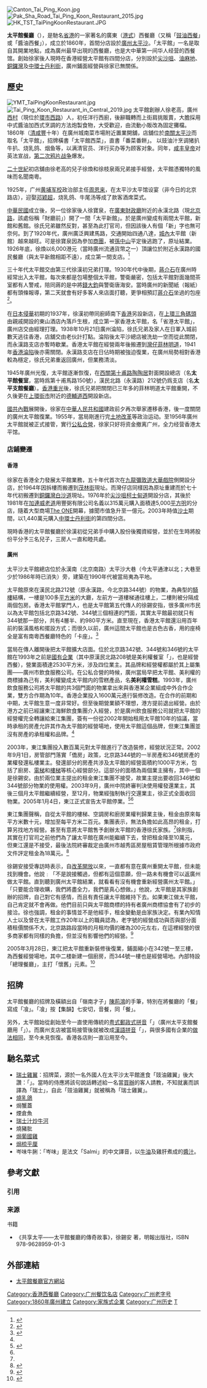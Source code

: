 [[File:Canton_Tai_Ping_Koon.jpg|thumb]]
[[File:Pak_Sha_Road_Tai_Ping_Koon_Restaurant_2015.jpg|thumb]]
[[File:HK_TST_TaiPingKoonRestaurant.JPG|thumb]]

'''太平館餐廳'''（{{lang-en|'''Tai Ping Koon Restaurant'''}}），是馳名[[省港|省港]]的一家著名的廣東（[[港式西餐|港式]]）西餐廳（又稱「[[豉油西餐|豉油西餐]]」或「醬油西餐」），成立於1860年，首間分店設於[[廣州|廣州]][[太平沙|太平沙]]。「太平館」一名是取自其開業地點，成為廣州最早出現的西餐廳，也是大中華第一间华人经营的西餐馆。創始徐家後人現時在香港經營太平館有四間分店，分別設於[[尖沙咀|尖沙咀]]、[[油麻地|油麻地]]、[[銅鑼灣|銅鑼灣]]及[[中環|中環]][[士丹利街|士丹利街]]，廣州鋪面經營與徐家已無關係。

== 歷史 ==
[[File:YMT_TaiPingKoonRestaurant.jpg|thumb]]
[[File:Tai_Ping_Koon_Restaurant_in_Central_2019.jpg|thumb]]
太平館創辦人徐老高，廣州[[西村街道|西村]]（現位於[[環市路_(廣州)|環市西路]]）人，初任洋行西廚，後辭職轉而上街肩挑販賣，大膽採用中式醬油加西式烹調的方法炮製食物，大受歡迎，由流動小販改為固定攤檔。1860年（[[清朝|清]][[咸豐|咸豐]]十年）在廣州城南菜市場附近置業開舖，店舖位於[[南关_(广州)|南關]][[太平沙|太平沙]]而取名「太平館」，招牌橫書「太平館西菜」，直書「番菜番餅」。 以豉油汁烹调猪扒牛扒、烧乳鸽、烟鱼等，以满清官员、洋行买办等为顾客对象。同年，[[咸丰皇帝|咸丰皇帝]]对英法宣战，[[第二次鸦片战争|第二次鸦片战争]]爆发。

[[二十世紀|二十世紀]]初店舖由徐老高的兒子徐煥和徐枝泉兩兄弟接手經營，太平館憑獨特的風味而名聞南粵。

1925年，广州[[黄埔军校|黄埔军校]]政治部主任[[周恩来|周恩来]]，在太平沙太平馆设宴（非今日的北京路店），迎娶[[邓颖超|邓颖超]]，烧乳鸽、牛尾汤等成了款客酒席菜式。 

[[中華民國|中華民國]]成立後，另一位徐家後人徐寶泉，在[[广东财政厅旧址|廣東財政廳]]附近的永漢北路（現[[北京路_(越秀区)|北京路]]，該處俗稱「財廳前」）開了一間「太平新館」。於是廣州變成有兩間太平館，新館和舊館。徐氏兄弟雖然反對，甚至為此打官司，但因該後人有個「新」字也無可奈何。到了1920年代，廣州廣泛興建馬路，交通開始四通八達，[[廣州城牆|城內]]太平館（新館）越來越旺。可是徐寶泉因為參加[[广州商团事变|商團]]，被[[孫中山|孫中山]]平定後逃跑了，原址結業。1926年底，徐煥以6,000港元（當時廣州流通貨幣之一）頂讓位於附近永漢路的國民餐廳（與太平新館相距不遠），成立第一間支店。<ref>{{cite news|url=http://www.ycwb.com/epaper/ycwb/html/2010-11/20/content_975264.htm|title=西餐在广州|date=2010-11-20|publisher=羊城晚報|accessdate=2012-09-11|deadurl=yes|archiveurl=https://web.archive.org/web/20110502043044/http://www.ycwb.com/ePaper/ycwb/html/2010-11/20/content_975264.htm|archivedate=2011-05-02}}</ref>

三十年代太平館交由第三代徐漢初兄弟打理。1930年代中後期，[[蔣介石|蔣介石]]在廣州時經常出入太平館，每次來都是包場整個太平館，警衛嚴密，包括太平館對面幾間茶室都有人警戒，陪同蔣的是中將[[錢大鈞|錢大鈞]]與警衛唐海安。當時廣州的新聞紙（報紙）都有頭條報導，第二天就會有好多客人來店面打聽，更爭相預訂[[蔣介石|蔣介石]]坐過的包座<ref>{{Cite web|url=http://www.gzlzh.com.cn/zh-CN/displaynews.html?newsID=94280|title=太平馆:一个厨师嘅太平馆记|accessdate=|author=|date=2013-05-29|publisher=廣州老字號協會|archive-date=2017-10-25|archive-url=https://web.archive.org/web/20171025022238/http://www.gzlzh.com.cn/zh-CN/displaynews.html?newsID=94280|dead-url=yes}}</ref>。

在[[中国抗日战争|日本侵華]]初期的1937年，徐漢初帶同廚師南下[[香港|香港]]另設新店，在[[上環|上環]][[三角碼頭|三角碼頭]]由親戚開設的東山酒店內落戶生根，成立第一家香港太平館，名「省港太平館」，廣州店交由經理打理。1938年10月21日廣州淪陷，徐氏兄弟及家人在日軍入城前數天逃往香港，店舖交由老伙計打點。淪陷後太平沙總店被洗劫一空而從此關閉，而永漢路支店亦暫時歇業。香港太平館在經營兩年後搬遷到[[灣仔|灣仔]][[菲林明道|菲林明道]]，1941年[[香港淪陷|香港淪陷]]後亦需關閉。永漢路支店在日佔時期被強迫復業，在廣州局勢相對香港較為穩定，徐氏兄弟重返回廣州，但業務清淡。

1945年廣州光復，太平館逐漸恢復，在[[西關|西關]][[第十甫路|第十甫路]][[陶陶居|陶陶居]]對面開設總店（名'''太平館餐室'''，當時爲第十甫馬路150號），漢民北路（永漢路）212號仍爲支店（名'''太平支館餐廳'''）。[[香港重光|香港重光]]後，徐氏兄弟把關閉已三年多的菲林明道太平館重開，不久後更在[[西港城|上環街市]]附近的[[德輔道西|德輔道西]]開設新店。

[[國共內戰|國共內戰]]展開後，徐家在[[中華人民共和國|中華人民共和國]]建政前夕再次舉家遷移香港，後一度關閉的廣州太平館復業。1955年，當局剛進行完[[土地改革运动|土地改革]]等政治运动。至1956年廣州太平館就被正式接管，實行[[公私合營|公私合營]]，徐家只好将资金撤离广州，全力经营香港太平馆。
=== 店鋪變遷 ===
==== 香港 ====
徐家在香港全力發展太平館業務，五十年代首次在[[九龍|九龍]][[彌敦道|彌敦道]][[大華戲院|大華戲院]]側開設分店，於1964年因拆樓而搬遷到[[茂林街|茂林街]]現址。而灣仔店同樣因為原址重建而於七十年代初搬遷到[[銅鑼灣|銅鑼灣]][[白沙道|白沙道]]現址。1976年於[[尖沙咀|尖沙咀]][[柯士甸道|柯士甸道]]開設分店，其後於1981年在[[加連威老道|加連威老道]]用豐弼有限公司名義以315萬元購入面積達5,000[[平方呎|平方呎]]的分店，隨着大型商場[[The_ONE|The ONE]]開幕，據聞市值急升至一億元。2003年時值[[嚴重急性呼吸系統綜合症|沙士]]期間，以1,440萬元購入[[中環|中環]][[士丹利街|士丹利街]]的第四間分店。

現時香港的太平館餐廳於徐漢初從兄弟手中購入股份後獨資經營，並於在生時將股份平分予三名兒子，三房人一直和睦共處。
==== 廣州 ====
太平沙太平館總店位於永漢南（北京南路）太平沙大巷（今太平通津以北；大巷至少於1986年時已消失）旁，建築在1990年代被當局夷為平地。

太平館原來在漢民北路212號（原永漢路，今北京路344號）的物業，為典型的[[騎樓|騎樓]]結構，一樓是100多[[平方米|平方米]]的大廳，左前方一道樓梯通往樓上，二樓則被分隔成兩個包房。香港太平館掌門人，也是太平館第五代傳人的徐錫安指，很多廣州市民以為太平館包括北京路342號、344號三個相連的門面，其實太平館最初就只有344號那一部分，共有4層半、約980平方米。直至現在，香港太平館還沿用百年前的裝潢風格和擺設方式；而很久以前，廣州這間太平館也是古色古香，用的座椅全是富有南粵西餐廳特色的「卡座」。<ref>{{cite news |url=http://www.southcn.com/news/dishi/guangzhou/jingji/200502250141.htm |title=徐锡安欲重现老店旧貌 东江有意重振太平馆 |date=2005-02-25 |publisher=南方都市报 |accessdate=2012-09-08 |archive-date=2011-08-16 |archive-url=https://web.archive.org/web/20110816175219/http://www.southcn.com/news/dishi/guangzhou/jingji/200502250141.htm |dead-url=no }}</ref>

當局在傳人離開後把太平館擴大店面。位於北京路342號、344號和346號的太平館在1993年之前是[[國有企業|國有企業]]（其中原漢民北路208號是美利權餐室「{{lang|en|Blue Bird Cafe}}」，也是經營西餐），營業面積達2530平方米，涉及四位業主。其品牌和經營權都屬於其上屬集團——廣州市飲食服務公司。在公私合營的時候，廣州當局早把太平館、美利權的商標據為己有，美利權變成太平館内的雪糕產品，名'''美利權雪糕'''。1993年，廣州飲食服務公司將太平館的共3個門面的物業拿出來與香港某企業組成中外合作企業，雙方合作期為10年。香港企業投入1600萬元進行裝修改造。在合作的前期和中期，太平館生意一度非常好。但至後期營業額不理想，港方提前退出經營。由於港方之前已經讓東江海鮮飲食集團介入經營，於是廣州飲食服務公司就把太平館的經營權完全轉讓給東江集團，簽有一份從2002年開始租用太平館10年的協議，當時承租的房產允許其作為太平館的經營場地，使用太平館這個品牌，但東江集團並沒有房產的承租權和品牌。<ref name='sm'/>

2003年，東江集團投入數百萬元對太平館進行了改造裝修，經營狀況正常。2002年9月1日，房管部門落實「僑房」政策，北京路344號的一半房產和346號房產的業權發還私樓業主。發還部分的房產共涉及太平館的經營面積約1000平方米，包括了廚房、[[電梯|電梯]]和[[樓梯|樓梯]]等核心經營部分。這部分的面積為兩個業主擁有，其中一個是徐錫安。由於兩位業主提出的租金東江集團不接受，故業主提出要收回346號和344號部分物業的使用權。2003年9月，廣州中院終審判決使用權發還業主，其後三個月太平館繼續經營，至12月，物業經強制執行交還業主，徐正式全面收回物業。2005年1月4日，東江正式宣告太平館停業。<ref>{{cite news |url=http://www.ycwb.com/gb/content/2005-02/26/content_855491.htm |title=太平馆命运有转机：广州多家实力企业争相接手 |date=2005-02-26 |publisher=羊城晚報 |accessdate=2012-09-08 |archive-url=https://web.archive.org/web/20150505003124/http://www.ycwb.com/gb/content/2005-02/26/content_855491.htm |archive-date=2015-05-05 |dead-url=yes }}</ref><ref name='sm'/>

東江集團聲稱，自從太平館的樓梯、空調房和廚房業權判歸業主後，租金由原來每平方米數十元，增加至每平方米二百元。集團表示，無法負擔如此高昂的租金，打算另找地方經營。甚至有意將太平館售予創辦太平館的香港徐氏家族。<ref name='sm'/>徐則指，其實在打官司之前他們為了讓太平館在廣州能繼續下去，曾把租金降至10萬元，但東江還是不接受，最後法院終審裁定由廣州市越秀區房屋租賃管理所根據市政府文件評定租金為18萬元。<ref>{{cite news |url=http://www.southcn.com/news/dishi/guangzhou/jingji/200502270087.htm |title=关注太平馆：18万元租金经政府评定法院裁决 |date=2005-02-27 |publisher=新快報 |accessdate=2012-09-08 |archive-date=2011-08-13 |archive-url=https://web.archive.org/web/20110813185645/http://www.southcn.com/news/dishi/guangzhou/jingji/200502270087.htm |dead-url=no }}</ref>

徐錫安接受專訪時表示，自[[改革開放|改革開放]]以來，一直都有意在廣州重開太平館，但未能找到機會。他說﹕「不是說接觸過，但都有這個意願，但一路未有機會可以返廣州做太平館。直到聽到廣州太平館結業，就看看有沒有機會重新經營廣州太平館。」「只要能合理收購，我們將盡全力，我們是真心想做。」他說，太平館是其家族創辦的招牌，自己對它有感情，而且有責任讓太平館維持下去。如果東江做太平館，自己肯定就不會再做。他們目前只與太平館商標的持有者廣州商標協會有了初步的接洽。徐也強調，租金的事情並不是他經手，租金變動是由家族決定。有業內知情人士以及曾在太平館工作20年以上的職員認為，老字號的經營成功與否與部分面積租價關係不大，北京路路段當時的月租均價的確為200元左右，在這裡經營的很多商家都有同樣的負擔，但並沒有影響他們的經營。<ref name='sm'>{{cite news|url=http://gz.house.sina.com.cn/news/2005-02-27/1062158.html|title=太平馆传人否认哄抬租价 东江集团称损失过千万|date=2005-02-27|publisher=南方都市报|accessdate=2012-09-08|deadurl=yes|archiveurl=https://web.archive.org/web/20131202235401/http://gz.house.sina.com.cn/news/2005-02-27/1062158.html|archivedate=2013-12-02}}</ref>

2005年3月28日，東江把太平館重新裝修後復業，鋪面縮小在342號一至三樓，為西餐經營場地，其中二楼新建一個廚房，而344號一樓也是經營場地。內部特設「總理餐廳」，主打「懷舊」元素。<ref>{{cite news |url=http://news.sina.com.cn/o/2005-03-22/09575428515s.shtml |title=广州太平馆3月26日复业 |date=2005-03-22 |publisher=广州日报 |accessdate=2012-09-08 |archive-date=2015-05-04 |archive-url=https://web.archive.org/web/20150504193845/http://news.sina.com.cn/o/2005-03-22/09575428515s.shtml |dead-url=no }}</ref>

== 招牌 ==
太平館餐廳的招牌及橫額出自「嶺南才子」[[陳荊鴻|陳荊鴻]]的手筆，特別在將餐廳的「餐」寫成「飡」。「飡」按【集韻】七安切，音餐，同「餐」。

另外，太平館始從創始至今一直使用傳統的[[粵語羅馬化方案|粤式]][[郵政式拼音|郵政式拼音]]「{{lang|en|Tai Ping Koon Restaurant}}」（廣州太平支館餐廳用「{{lang|en|Tai Ping Koon Cafe}}」）。而廣州支店被當局接管後就被改成[[漢語拼音|漢語拼音]]「{{lang|pinyin|Taiping Guan}}」，與很多國有企業的[[廣州地名#傳統（粵拼）地名及建築物名稱列表|做法相同]]，至今未見恢復。香港各店則一直沿用至今。

== 馳名菜式 ==
* [[瑞士雞翼|瑞士雞翼]]：招牌菜，源於一名外國人在太平沙太平館進食「豉油雞翼」後大讚：「{{lang|en|Sweet! Sweet! Good!}}」。當時的侍應將該句說話轉述給一名當[[買辦|買辦]]的客人請教，不知就裏而誤譯為「瑞士」，自此「豉油雞翼」就被稱為「瑞士雞翼」。
* [[燒乳鴿|燒乳鴿]]
* 焗蟹蓋
* 煙倉魚
* [[干炒牛河|瑞士汁炒牛河]]
* 燒豬肶
* [[葡國雞|焗葡國雞]]
* [[梳乎厘|焗梳乎厘]]
* 岑味牛脷：「岑味」是法文「Salmi」的中文譯音，以[[牛油|牛油]]及雞肝煮成的[[醬汁|醬汁]]。

== 參考文獻 ==
=== 引用 ===
{{Reflist|30em}}

=== 来源 ===
; 书籍
* 《共享太平——太平館餐廳的傳奇故事》，徐錫安 著，明報出版社，ISBN 978-9628959-01-3

== 外部連結 ==
{{commonscat|Tai Ping Koon Restaurant}}
* [http://www.taipingkoon.com.hk 太平館餐廳官方網站] {{Wayback|url=http://www.taipingkoon.com.hk/ |date=20200608112308 }} 

{{广州}}

[[Category:香港西餐廳|Category:香港西餐廳]]
[[Category:广州餐饮名店|Category:广州餐饮名店]]
[[Category:广州老字号|Category:广州老字号]]
[[Category:1860年廣州建立|Category:1860年廣州建立]]
[[Category:家族式企業|Category:家族式企業]]
[[Category:广州历史|Category:广州历史]]
[[Category:豉油西餐|T]]